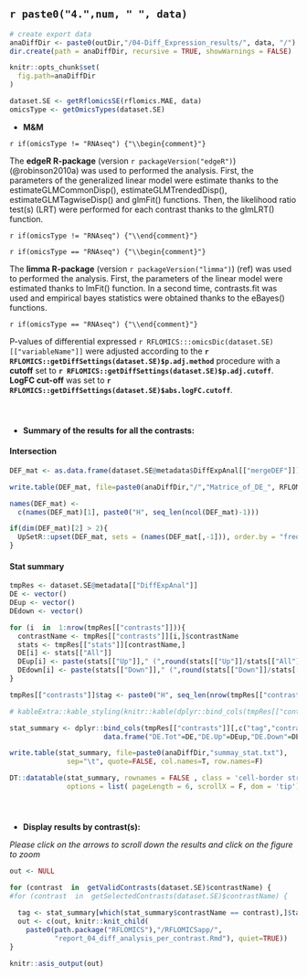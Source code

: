 <br>

## `r paste0("4.",num, " ", data)` 

```r
# create export data
anaDiffDir <- paste0(outDir,"/04-Diff_Expression_results/", data, "/")
dir.create(path = anaDiffDir, recursive = TRUE, showWarnings = FALSE)

knitr::opts_chunk$set(
  fig.path=anaDiffDir
)

dataset.SE <- getRflomicsSE(rflomics.MAE, data)
omicsType <- getOmicsTypes(dataset.SE)
```

<!-- ## Summary table of differential expression analysis -->

* **M&M**

`r if(omicsType != "RNAseq") {"\\begin{comment}"}`

The **edgeR R-package** (version `r packageVersion("edgeR")`) (@robinson2010a) was used to performed the analysis. 
First, the parameters of the generalized linear model were estimate thanks to the 
estimateGLMCommonDisp(), estimateGLMTrendedDisp(), estimateGLMTagwiseDisp() and glmFit() functions.
Then, the likelihood ratio test(s) (LRT) were performed for each contrast thanks to the glmLRT() 
function.

`r if(omicsType != "RNAseq") {"\\end{comment}"}`

`r if(omicsType == "RNAseq") {"\\begin{comment}"}`

The **limma R-package** (version `r packageVersion("limma")`) (ref) was used to performed the analysis.
First, the parameters of the linear model were estimated thanks to lmFit() function.
In a second time, contrasts.fit was used and empirical bayes statistics were obtained thanks to the eBayes() functions.

`r if(omicsType == "RNAseq") {"\\end{comment}"}`

P-values of differential expressed `r RFLOMICS:::omicsDic(dataset.SE)[["variableName"]]` were adjusted according 
to the **`r RFLOMICS::getDiffSettings(dataset.SE)$p.adj.method`** procedure with a **cutoff** set to **`r RFLOMICS::getDiffSettings(dataset.SE)$p.adj.cutoff`**.
**LogFC cut-off** was set to **`r RFLOMICS::getDiffSettings(dataset.SE)$abs.logFC.cutoff`**.

<br>

###  {.tabset}

* **Summary of the results for all the contrasts:**

#### Intersection

```r

DEF_mat <- as.data.frame(dataset.SE@metadata$DiffExpAnal[["mergeDEF"]])

write.table(DEF_mat, file=paste0(anaDiffDir,"/","Matrice_of_DE_", RFLOMICS:::omicsDic(dataset.SE)[["variableName"]],"_per_Constrast.txt"), sep="\t",quote=FALSE,col.names=TRUE,row.names=FALSE)

names(DEF_mat) <- 
  c(names(DEF_mat)[1], paste0("H", seq_len(ncol(DEF_mat)-1)))

if(dim(DEF_mat)[2] > 2){
  UpSetR::upset(DEF_mat, sets = (names(DEF_mat[,-1])), order.by = "freq") 
}

```

#### Stat summary
```r

tmpRes <- dataset.SE@metadata[["DiffExpAnal"]]
DE <- vector()
DEup <- vector()
DEdown <- vector()

for (i  in  1:nrow(tmpRes[["contrasts"]])){
  contrastName <- tmpRes[["contrasts"]][i,]$contrastName
  stats <- tmpRes[["stats"]][contrastName,]
  DE[i] <- stats[["All"]]
  DEup[i] <- paste(stats[["Up"]]," (",round(stats[["Up"]]/stats[["All"]],2)*100," %)",sep="")
  DEdown[i] <- paste(stats[["Down"]]," (",round(stats[["Down"]]/stats[["All"]],2)*100," %)",sep="")
}

tmpRes[["contrasts"]]$tag <- paste0("H", seq_len(nrow(tmpRes[["contrasts"]])))

# kableExtra::kable_styling(knitr::kable(dplyr::bind_cols(tmpRes[["contrasts"]][,c("tag","contrastName")], data.frame("DE.Tot"=DE,"DE.Up"=DEup,"DE.Down"=DEdown)), row.names=FALSE, caption=NULL, format="html"), font_size=12)

stat_summary <- dplyr::bind_cols(tmpRes[["contrasts"]][,c("tag","contrastName")],
                       data.frame("DE.Tot"=DE,"DE.Up"=DEup,"DE.Down"=DEdown))

write.table(stat_summary, file=paste0(anaDiffDir,"summay_stat.txt"),
              sep="\t", quote=FALSE, col.names=T, row.names=F)

DT::datatable(stat_summary, rownames = FALSE , class = 'cell-border stripe',
              options = list( pageLength = 6, scrollX = F, dom = 'tip'))

```

### {-}

<br>

* **Display results by contrast(s):** 

*Please click on the arrows to scroll down the results and click on the figure to zoom*

```r

out <- NULL

for (contrast  in  getValidContrasts(dataset.SE)$contrastName) {
#for (contrast  in  getSelectedContrasts(dataset.SE)$contrastName) {
  
  tag <- stat_summary[which(stat_summary$contrastName == contrast),]$tag
  out <- c(out, knitr::knit_child(
    paste0(path.package("RFLOMICS"),"/RFLOMICSapp/",
           "report_04_diff_analysis_per_contrast.Rmd"), quiet=TRUE)) 
}

knitr::asis_output(out)
```

